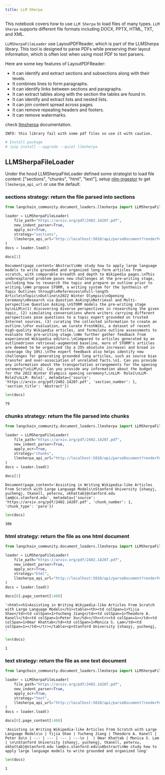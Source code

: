 ```yaml
---
title: LLM Sherpa
---
```


This notebook covers how to use `LLM Sherpa` to load files of many types. `LLM Sherpa` supports different file formats including DOCX, PPTX, HTML, TXT, and XML.

`LLMSherpaFileLoader` use LayoutPDFReader, which is part of the LLMSherpa library. This tool is designed to parse PDFs while preserving their layout information, which is often lost when using most PDF to text parsers.

Here are some key features of LayoutPDFReader:

* It can identify and extract sections and subsections along with their levels.
* It combines lines to form paragraphs.
* It can identify links between sections and paragraphs.
* It can extract tables along with the section the tables are found in.
* It can identify and extract lists and nested lists.
* It can join content spread across pages.
* It can remove repeating headers and footers.
* It can remove watermarks.

check [llmsherpa](https://llmsherpa.readthedocs.io/en/latest/) documentation.

`INFO: this library fail with some pdf files so use it with caution.`


```python
# Install package
# !pip install --upgrade --quiet llmsherpa
```

## LLMSherpaFileLoader

Under the hood LLMSherpaFileLoader defined some strategist to load file content: ["sections", "chunks", "html", "text"], setup [nlm-ingestor](https://github.com/nlmatics/nlm-ingestor) to get `llmsherpa_api_url` or use the default.

### sections strategy: return the file parsed into sections


```python
from langchain_community.document_loaders.llmsherpa import LLMSherpaFileLoader

loader = LLMSherpaFileLoader(
    file_path="https://arxiv.org/pdf/2402.14207.pdf",
    new_indent_parser=True,
    apply_ocr=True,
    strategy="sections",
    llmsherpa_api_url="http://localhost:5010/api/parseDocument?renderFormat=all",
)
docs = loader.load()
```


```python
docs[1]
```



```output
Document(page_content='Abstract\nWe study how to apply large language models to write grounded and organized long-form articles from scratch, with comparable breadth and depth to Wikipedia pages.\nThis underexplored problem poses new challenges at the pre-writing stage, including how to research the topic and prepare an outline prior to writing.\nWe propose STORM, a writing system for the Synthesis of Topic Outlines through\nReferences\nFull-length Article\nTopic\nOutline\n2022 Winter Olympics\nOpening Ceremony\nResearch via Question Asking\nRetrieval and Multi-perspective Question Asking.\nSTORM models the pre-writing stage by\nLLM\n(1) discovering diverse perspectives in researching the given topic, (2) simulating conversations where writers carrying different perspectives pose questions to a topic expert grounded on trusted Internet sources, (3) curating the collected information to create an outline.\nFor evaluation, we curate FreshWiki, a dataset of recent high-quality Wikipedia articles, and formulate outline assessments to evaluate the pre-writing stage.\nWe further gather feedback from experienced Wikipedia editors.\nCompared to articles generated by an outlinedriven retrieval-augmented baseline, more of STORM’s articles are deemed to be organized (by a 25% absolute increase) and broad in coverage (by 10%).\nThe expert feedback also helps identify new challenges for generating grounded long articles, such as source bias transfer and over-association of unrelated facts.\n1. Can you provide any information about the transportation arrangements for the opening ceremony?\nLLM\n2. Can you provide any information about the budget for the 2022 Winter Olympics opening ceremony?…\nLLM- Role1\nLLM- Role2\nLLM- Role1', metadata={'source': 'https://arxiv.org/pdf/2402.14207.pdf', 'section_number': 1, 'section_title': 'Abstract'})
```



```python
len(docs)
```



```output
79
```


### chunks strategy: return the file parsed into chunks


```python
from langchain_community.document_loaders.llmsherpa import LLMSherpaFileLoader

loader = LLMSherpaFileLoader(
    file_path="https://arxiv.org/pdf/2402.14207.pdf",
    new_indent_parser=True,
    apply_ocr=True,
    strategy="chunks",
    llmsherpa_api_url="http://localhost:5010/api/parseDocument?renderFormat=all",
)
docs = loader.load()
```


```python
docs[1]
```



```output
Document(page_content='Assisting in Writing Wikipedia-like Articles From Scratch with Large Language Models\nStanford University {shaoyj, yuchengj, tkanell, peterxu, okhattab}@stanford.edu lam@cs.stanford.edu', metadata={'source': 'https://arxiv.org/pdf/2402.14207.pdf', 'chunk_number': 1, 'chunk_type': 'para'})
```



```python
len(docs)
```



```output
306
```


### html strategy: return the file as one html document


```python
from langchain_community.document_loaders.llmsherpa import LLMSherpaFileLoader

loader = LLMSherpaFileLoader(
    file_path="https://arxiv.org/pdf/2402.14207.pdf",
    new_indent_parser=True,
    apply_ocr=True,
    strategy="html",
    llmsherpa_api_url="http://localhost:5010/api/parseDocument?renderFormat=all",
)
docs = loader.load()
```


```python
docs[0].page_content[:400]
```



```output
'<html><h1>Assisting in Writing Wikipedia-like Articles From Scratch with Large Language Models</h1><table><th><td colSpan=1>Yijia Shao</td><td colSpan=1>Yucheng Jiang</td><td colSpan=1>Theodore A. Kanell</td><td colSpan=1>Peter Xu</td></th><tr><td colSpan=1></td><td colSpan=1>Omar Khattab</td><td colSpan=1>Monica S. Lam</td><td colSpan=1></td></tr></table><p>Stanford University {shaoyj, yuchengj, '
```



```python
len(docs)
```



```output
1
```


### text strategy: return the file as one text document


```python
from langchain_community.document_loaders.llmsherpa import LLMSherpaFileLoader

loader = LLMSherpaFileLoader(
    file_path="https://arxiv.org/pdf/2402.14207.pdf",
    new_indent_parser=True,
    apply_ocr=True,
    strategy="text",
    llmsherpa_api_url="http://localhost:5010/api/parseDocument?renderFormat=all",
)
docs = loader.load()
```


```python
docs[0].page_content[:400]
```



```output
'Assisting in Writing Wikipedia-like Articles From Scratch with Large Language Models\n | Yijia Shao | Yucheng Jiang | Theodore A. Kanell | Peter Xu\n | --- | --- | --- | ---\n |  | Omar Khattab | Monica S. Lam | \n\nStanford University {shaoyj, yuchengj, tkanell, peterxu, okhattab}@stanford.edu lam@cs.stanford.edu\nAbstract\nWe study how to apply large language models to write grounded and organized long'
```



```python
len(docs)
```



```output
1
```
